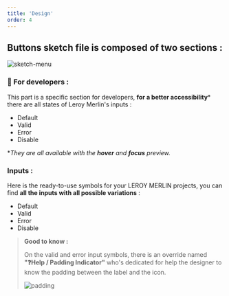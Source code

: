 ```yaml
---
title: 'Design'
order: 4
---
```


## Buttons sketch file is composed of two sections :

![sketch-menu](inputs--sketch-menu.png)

### **👾 For developers :**

This part is a specific section for developers, **for a better accessibility**\* there are all states of Leroy Merlin's inputs :

- Default
- Valid
- Error
- Disable

\*_They are all available with the **hover** and **focus** preview._

### **Inputs :**

Here is the ready-to-use symbols for your LEROY MERLIN projects, you can find **all the inputs with all possible variations** :

- Default
- Valid
- Error
- Disable

> **Good to know :**
>
> On the valid and error input symbols, there is an override named **"❓Help / Padding Indicator"** who's dedicated for help the designer to know the padding between the label and the icon.
>
> ![padding](padding-indicator.png)
